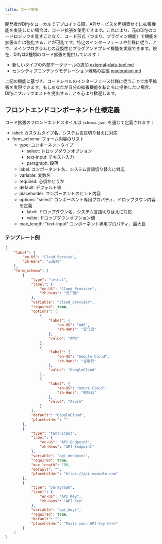 ```yaml
---
title: コード拡張
---
```



開発者がDifyをローカルでデプロイする際、APIサービスを再構築せずに拡張機能を実装したい場合は、コード拡張を使用できます。これにより、元のDifyのコードロジックを乱すことなく、コード形式（つまり、プラグイン機能）で機能を拡張または強化することが可能です。特定のインターフェースや仕様に従うことで、メインプログラムとの互換性とプラグアンドプレイ機能を実現できます。現在、Difyは2種類のコード拡張を提供しています：

* 新しいタイプの外部データツールの追加 [external-data-tool.md](/ja-jp/guides/extension/code-based-extension/external-data-tool)
* センシティブコンテンツモデレーション戦略の拡張 [moderation.md](/ja-jp/guides/extension/code-based-extension/moderation)

上記の機能に基づき、コードレベルのインターフェース仕様に従うことで水平拡張を実現できます。もしあなたが自分の拡張機能を私たちに提供したい場合、Difyにプルリクエストを提出することを心より歓迎します。

## フロントエンドコンポーネント仕様定義

コード拡張のフロントエンドスタイルは `schema.json` を通じて定義されます：

* label: カスタムタイプ名、システム言語切り替えに対応
* form\_schema: フォーム内容のリスト
  * type: コンポーネントタイプ
    * select: ドロップダウンオプション
    * text-input: テキスト入力
    * paragraph: 段落
  * label: コンポーネント名、システム言語切り替えに対応
  * variable: 変数名
  * required: 必須かどうか
  * default: デフォルト値
  * placeholder: コンポーネントのヒント内容
  * options: "select" コンポーネント専用プロパティ、ドロップダウン内容を定義
    * label: ドロップダウン名、システム言語切り替えに対応
    * value: ドロップダウンオプション値
  * max\_length: "text-input" コンポーネント専用プロパティ、最大長

### テンプレート例

```json
{
    "label": {
        "en-US": "Cloud Service",
        "zh-Hans": "云服务"
    },
    "form_schema": [
        {
            "type": "select",
            "label": {
                "en-US": "Cloud Provider",
                "zh-Hans": "云厂商"
            },
            "variable": "cloud_provider",
            "required": true,
            "options": [
                {
                    "label": {
                        "en-US": "AWS",
                        "zh-Hans": "亚马逊"
                    },
                    "value": "AWS"
                },
                {
                    "label": {
                        "en-US": "Google Cloud",
                        "zh-Hans": "谷歌云"
                    },
                    "value": "GoogleCloud"
                },
                {
                    "label": {
                        "en-US": "Azure Cloud",
                        "zh-Hans": "微软云"
                    },
                    "value": "Azure"
                }
            ],
            "default": "GoogleCloud",
            "placeholder": ""
        },
        {
            "type": "text-input",
            "label": {
                "en-US": "API Endpoint",
                "zh-Hans": "API Endpoint"
            },
            "variable": "api_endpoint",
            "required": true,
            "max_length": 100,
            "default": "",
            "placeholder": "https://api.example.com"
        },
        {
            "type": "paragraph",
            "label": {
                "en-US": "API Key",
                "zh-Hans": "API Key"
            },
            "variable": "api_keys",
            "required": true,
            "default": "",
            "placeholder": "Paste your API key here"
        }
    ]
}
```
